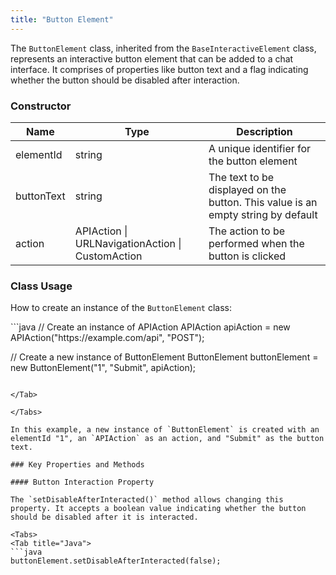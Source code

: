 ```yaml
---
title: "Button Element"
---
```


The `ButtonElement` class, inherited from the `BaseInteractiveElement` class, represents an interactive button element that can be added to a chat interface. It comprises of properties like button text and a flag indicating whether the button should be disabled after interaction.

### Constructor

| Name       | Type                                             | Description                                                                      |
| ---------- | ------------------------------------------------ | -------------------------------------------------------------------------------- |
| elementId  | string                                           | A unique identifier for the button element                                       |
| buttonText | string                                           | The text to be displayed on the button. This value is an empty string by default |
| action     | APIAction \| URLNavigationAction \| CustomAction | The action to be performed when the button is clicked                            |

### Class Usage

How to create an instance of the `ButtonElement` class:

<Tabs>
<Tab title="Java">
```java
// Create an instance of APIAction
APIAction apiAction = new APIAction("https://example.com/api", "POST");

// Create a new instance of ButtonElement
ButtonElement buttonElement = new ButtonElement("1", "Submit", apiAction);
```

</Tab>

</Tabs>

In this example, a new instance of `ButtonElement` is created with an elementId "1", an `APIAction` as an action, and "Submit" as the button text.

### Key Properties and Methods

#### Button Interaction Property

The `setDisableAfterInteracted()` method allows changing this property. It accepts a boolean value indicating whether the button should be disabled after it is interacted.

<Tabs>
<Tab title="Java">
```java
buttonElement.setDisableAfterInteracted(false);
```

</Tab>

</Tabs>
